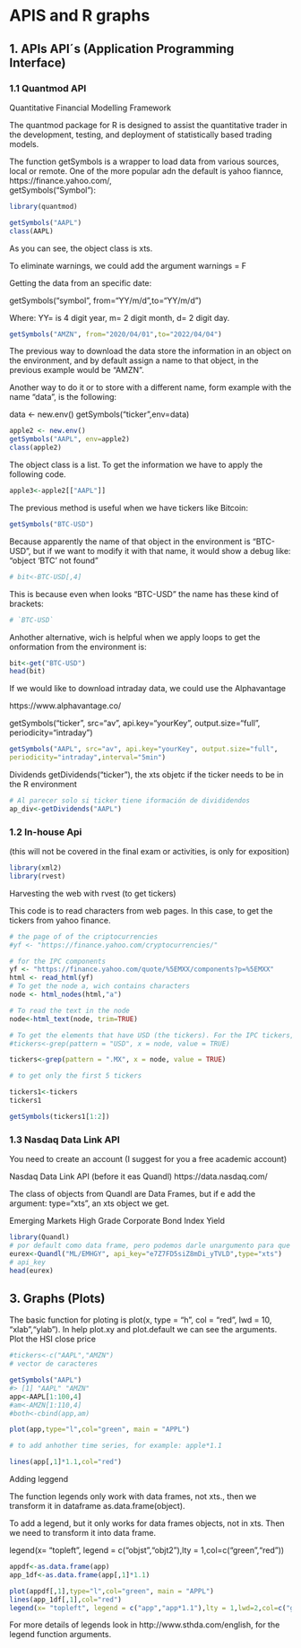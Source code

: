 # APIS and R graphs {#graphs}


## 1. APIs  API´s (Application Programming Interface)


### 1.1 Quantmod API
Quantitative Financial Modelling Framework


The quantmod package for R is designed to assist the quantitative trader in the development, testing, and deployment of statistically based trading models.

The function getSymbols is a wrapper to load data from various sources, local or remote. One of the more popular adn the default is yahoo fiannce,  https://finance.yahoo.com/,  
getSymbols("Symbol"):

```r
library(quantmod)

getSymbols("AAPL")
class(AAPL)
```


As you can see, the object class is xts. 

To eliminate warnings, we could add the argument warnings = F

Getting the data from an specific date:

getSymbols("symbol", from="YY/m/d",to="YY/m/d")

Where: YY= is 4 digit year, m= 2 digit month, d= 2 digit day.
           
```r
getSymbols("AMZN", from="2020/04/01",to="2022/04/04")
```

The previous way to download the data store the information in an object on the environment, and by default assign a name to that object, in the previous example would be "AMZN". 

Another way to do it or to store with a different name, form example with the name "data", is the following:

data <- new.env()
getSymbols("ticker",env=data)
```r
apple2 <- new.env()
getSymbols("AAPL", env=apple2)
class(apple2)
```
The object class is a list. To get the information we have to apply the following code.

```r
apple3<-apple2[["AAPL"]]
```

The previous method is useful when we have tickers like Bitcoin:

```r
getSymbols("BTC-USD")

```
Because apparently the name of that object in the environment is "BTC-USD", but if we want to modify it with that name, it would show a debug like: "object 'BTC' not found" 

```r
# bit<-BTC-USD[,4]
```

This is because even when looks  "BTC-USD" the name has these kind of brackets:

```r
# `BTC-USD`
```

Anhother alternative, wich is helpful when we apply loops to get the onformation from the environment is:
```r
bit<-get("BTC-USD")
head(bit)
```



If we would like to download intraday data, we could use the Alphavantage

https://www.alphavantage.co/

getSymbols("ticker", src="av", api.key="yourKey", output.size="full",
periodicity="intraday")

```r
getSymbols("AAPL", src="av", api.key="yourKey", output.size="full",
periodicity="intraday",interval="5min")
```


Dividends
getDividends("ticker"), the xts objetc if the ticker  needs to be in the R environment
```r
# Al parecer solo si ticker tiene iformación de divididendos
ap_div<-getDividends("AAPL")
```


### 1.2 In-house Api 

(this will not be covered in the final exam or activities, is only for exposition)
```r
library(xml2)
library(rvest)
```

Harvesting the web with rvest (to get tickers)


This code is to read characters from web pages. In this case, to get the tickers from yahoo finance.

```r
# the page of of the criptocurrencies
#yf <- "https://finance.yahoo.com/cryptocurrencies/"

# for the IPC components
yf <- "https://finance.yahoo.com/quote/%5EMXX/components?p=%5EMXX"
html <- read_html(yf)
# To get the node a, wich contains characters 
node <- html_nodes(html,"a")

# To read the text in the node
node<-html_text(node, trim=TRUE)

# To get the elements that have USD (the tickers). For the IPC tickers, replace "USD" with ".MX". For other tickers, print the node object and look for patterns or select by rows.
#tickers<-grep(pattern = "USD", x = node, value = TRUE)

tickers<-grep(pattern = ".MX", x = node, value = TRUE)

# to get only the first 5 tickers

tickers1<-tickers
tickers1
```



```r
getSymbols(tickers1[1:2]) 
```

### 1.3 Nasdaq Data Link API

You need to create an account (I suggest for you a free academic account)

Nasdaq Data Link API (before it eas Quandl)  https://data.nasdaq.com/


The class of objects from Quandl are Data Frames, but if e add the argument: type="xts", an xts object we get.

Emerging Markets High Grade Corporate Bond Index Yield

```r
library(Quandl)
# por default como data frame, pero podemos darle unargumento para que sea xts la descarga
eurex<-Quandl("ML/EMHGY", api_key="e7Z7FD5siZ8mDi_yTVLD",type="xts")
# api_key 
head(eurex)
```


## 3. Graphs (Plots)
 The  basic function for ploting is plot(x, type = "h", col = "red", lwd = 10, "xlab","ylab").
In help plot.xy and plot.default we can see the arguments.
Plot the HSI close price
```r
#tickers<-c("AAPL","AMZN")
# vector de caracteres

getSymbols("AAPL")
#> [1] "AAPL" "AMZN"
app<-AAPL[1:100,4]
#am<-AMZN[1:110,4]
#both<-cbind(app,am) 
```


```r
plot(app,type="l",col="green", main = "APPL")

# to add anhother time series, for example: apple*1.1

lines(app[,1]*1.1,col="red")
```

Adding leggend

The function legends only work with data frames, not xts., then we transform it in dataframe
as.data.frame(object). 

To add a legend, but it only works for data frames objects, not in xts. Then we need to transform it into data frame.

legend(x= "topleft", legend = c("objst","objt2"),lty = 1,col=c("green","red"))
```r
appdf<-as.data.frame(app)
app_1df<-as.data.frame(app[,1]*1.1)

plot(appdf[,1],type="l",col="green", main = "APPL") 
lines(app_1df[,1],col="red") 
legend(x= "topleft", legend = c("app","app*1.1"),lty = 1,lwd=2,col=c("green","red"))
```

For more details of legends look in http://www.sthda.com/english, for the legend function arguments.

